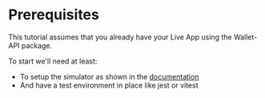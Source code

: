 # Prerequisites

This tutorial assumes that you already have your Live App using the Wallet-API package.

To start we'll need at least:

- To setup the simulator as shown in the [documentation](/simulator/configuration)
- And have a test environment in place like jest or vitest
